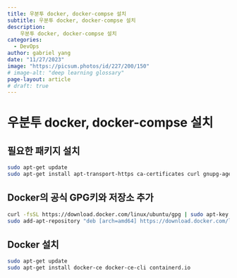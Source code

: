 ```yaml
---
title: 우분투 docker, docker-compse 설치
subtitle: 우분투 docker, docker-compse 설치
description:
    우분투 docker, docker-compse 설치
categories:
  - DevOps
author: gabriel yang
date: "11/27/2023"
image: "https://picsum.photos/id/227/200/150"
# image-alt: "deep learning glossary"
page-layout: article
# draft: true
---
```


# 우분투 docker, docker-compse 설치

## 필요한 패키지 설치
``` bash
sudo apt-get update
sudo apt-get install apt-transport-https ca-certificates curl gnupg-agent software-properties-common
```

## Docker의 공식 GPG키와 저장소 추가
``` bash
curl -fsSL https://download.docker.com/linux/ubuntu/gpg | sudo apt-key add -
sudo add-apt-repository "deb [arch=amd64] https://download.docker.com/linux/ubuntu $(lsb_release -cs) stable"
```

## Docker 설치
``` bash
sudo apt-get update
sudo apt-get install docker-ce docker-ce-cli containerd.io
```
